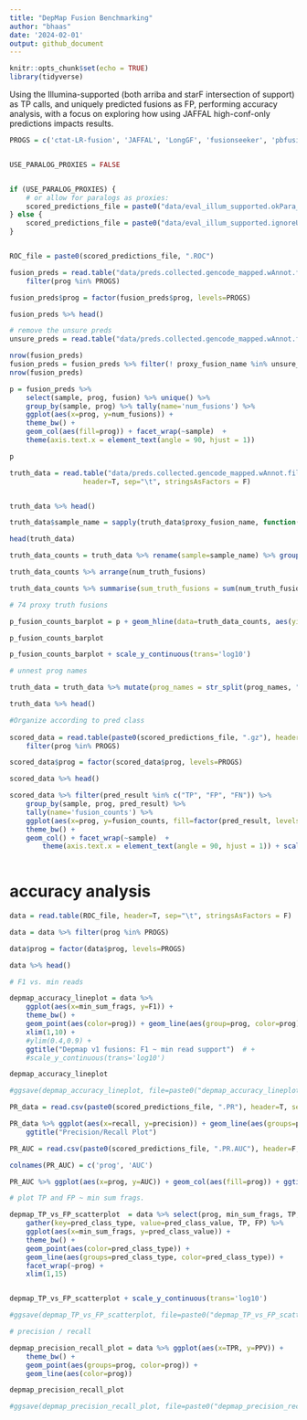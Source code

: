 ```yaml
---
title: "DepMap Fusion Benchmarking"
author: "bhaas"
date: '2024-02-01'
output: github_document
---
```


```r
knitr::opts_chunk$set(echo = TRUE)
library(tidyverse)
```



Using the Illumina-supported (both arriba and starF intersection of support) as TP calls, and uniquely predicted fusions as FP, performing accuracy analysis, with a focus on exploring how using JAFFAL high-conf-only predictions impacts results.


```r

PROGS = c('ctat-LR-fusion', 'JAFFAL', 'LongGF', 'fusionseeker', 'pbfusion'); 


USE_PARALOG_PROXIES = FALSE


if (USE_PARALOG_PROXIES) {
    # or allow for paralogs as proxies:
    scored_predictions_file = paste0("data/eval_illum_supported.okPara_ignoreUnsure.results.scored")
} else {
    scored_predictions_file = paste0("data/eval_illum_supported.ignoreUnsure.results.scored")
}


ROC_file = paste0(scored_predictions_file, ".ROC")

```



```r

fusion_preds = read.table("data/preds.collected.gencode_mapped.wAnnot.filt.pass.proxy_assignments.gz", header=T, sep="\t", stringsAsFactors = F) %>%
    filter(prog %in% PROGS)

fusion_preds$prog = factor(fusion_preds$prog, levels=PROGS)

fusion_preds %>% head()
```


```r
# remove the unsure preds
unsure_preds = read.table("data/preds.collected.gencode_mapped.wAnnot.filt.pass.proxy_assignments.byProgAgree.nonunique.unsure_set", header=T, sep="\t", stringsAsFactors = F)

nrow(fusion_preds)
fusion_preds = fusion_preds %>% filter(! proxy_fusion_name %in% unsure_preds$proxy_fusion_name)
nrow(fusion_preds)
```



```r

p = fusion_preds %>% 
    select(sample, prog, fusion) %>% unique() %>%
    group_by(sample, prog) %>% tally(name='num_fusions') %>%
    ggplot(aes(x=prog, y=num_fusions)) +
    theme_bw() +
    geom_col(aes(fill=prog)) + facet_wrap(~sample)  + 
    theme(axis.text.x = element_text(angle = 90, hjust = 1)) 

p 
```



```r

truth_data = read.table("data/preds.collected.gencode_mapped.wAnnot.filt.pass.proxy_assignments.byProgAgree.illum_agree.truth_set",
                  header=T, sep="\t", stringsAsFactors = F)


truth_data %>% head()

```

```r

truth_data$sample_name = sapply(truth_data$proxy_fusion_name, function(x) { str_split(x, "\\|")[[1]][1]})

head(truth_data)

truth_data_counts = truth_data %>% rename(sample=sample_name) %>% group_by(sample) %>% tally(name='num_truth_fusions')

truth_data_counts %>% arrange(num_truth_fusions)


```

```r

truth_data_counts %>% summarise(sum_truth_fusions = sum(num_truth_fusions))

# 74 proxy truth fusions

```


```r

p_fusion_counts_barplot = p + geom_hline(data=truth_data_counts, aes(yintercept=num_truth_fusions))

p_fusion_counts_barplot

```

```r

p_fusion_counts_barplot + scale_y_continuous(trans='log10')

```


```r
# unnest prog names

truth_data = truth_data %>% mutate(prog_names = str_split(prog_names, ","))  %>% unnest(prog_names)

truth_data %>% head()
```



```r
#Organize according to pred class
    
scored_data = read.table(paste0(scored_predictions_file, ".gz"), header=T, sep="\t", stringsAsFactors = F) %>% 
    filter(prog %in% PROGS)

scored_data$prog = factor(scored_data$prog, levels=PROGS)

scored_data %>% head()


```


```r

scored_data %>% filter(pred_result %in% c("TP", "FP", "FN")) %>% 
    group_by(sample, prog, pred_result) %>% 
    tally(name='fusion_counts') %>%
    ggplot(aes(x=prog, y=fusion_counts, fill=factor(pred_result, levels=c('FP', 'TP', 'FN')))) + 
    theme_bw() +
    geom_col() + facet_wrap(~sample)  +
        theme(axis.text.x = element_text(angle = 90, hjust = 1)) + scale_y_continuous(trans='log10')
    

```


# accuracy analysis

```r
data = read.table(ROC_file, header=T, sep="\t", stringsAsFactors = F) 

data = data %>% filter(prog %in% PROGS)

data$prog = factor(data$prog, levels=PROGS)

data %>% head()
```



```r

# F1 vs. min reads

depmap_accuracy_lineplot = data %>% 
    ggplot(aes(x=min_sum_frags, y=F1)) + 
    theme_bw() +
    geom_point(aes(color=prog)) + geom_line(aes(group=prog, color=prog)) +
    xlim(1,10) + 
    #ylim(0.4,0.9) +
    ggtitle("Depmap v1 fusions: F1 ~ min read support")  # +
    #scale_y_continuous(trans='log10')

depmap_accuracy_lineplot
```


```r

#ggsave(depmap_accuracy_lineplot, file=paste0("depmap_accuracy_lineplot.use_paralog_proxies=", USE_PARALOG_PROXIES, ".svg"), width=7, height=4)

```


```r

PR_data = read.csv(paste0(scored_predictions_file, ".PR"), header=T, sep="\t", stringsAsFactors = F)

PR_data %>% ggplot(aes(x=recall, y=precision)) + geom_line(aes(groups=prog, color=prog)) + theme_bw() +
    ggtitle("Precision/Recall Plot")


```


```r

PR_AUC = read.csv(paste0(scored_predictions_file, ".PR.AUC"), header=F, sep="\t")

colnames(PR_AUC) = c('prog', 'AUC')

PR_AUC %>% ggplot(aes(x=prog, y=AUC)) + geom_col(aes(fill=prog)) + ggtitle("PR-AUC") + theme_bw()

```



```r

# plot TP and FP ~ min sum frags.

depmap_TP_vs_FP_scatterplot  = data %>% select(prog, min_sum_frags, TP, FP) %>% 
    gather(key=pred_class_type, value=pred_class_value, TP, FP) %>%
    ggplot(aes(x=min_sum_frags, y=pred_class_value)) + 
    theme_bw() +
    geom_point(aes(color=pred_class_type)) +
    geom_line(aes(groups=pred_class_type, color=pred_class_type)) +
    facet_wrap(~prog) +
    xlim(1,15)


depmap_TP_vs_FP_scatterplot + scale_y_continuous(trans='log10')
```



```r

#ggsave(depmap_TP_vs_FP_scatterplot, file=paste0("depmap_TP_vs_FP_scatterplot.use_paralog_proxies=", USE_PARALOG_PROXIES, ".svg"), width=7, height=5)

```



```r

# precision / recall 

depmap_precision_recall_plot = data %>% ggplot(aes(x=TPR, y=PPV)) + 
    theme_bw() +
    geom_point(aes(groups=prog, color=prog)) +
    geom_line(aes(color=prog)) 

depmap_precision_recall_plot 
```


```r

#ggsave(depmap_precision_recall_plot, file=paste0("depmap_precision_recall_plot.use_paralog_proxies=", USE_PARALOG_PROXIES, ".svg"), width=5, height=3)

```


